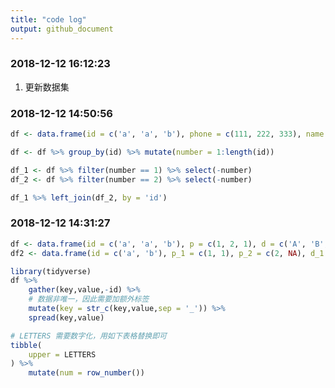 ```yaml
---
title: "code log"
output: github_document
---
```


### 2018-12-12 16:12:23

1. 更新数据集

### 2018-12-12 14:50:56

```r
df <- data.frame(id = c('a', 'a', 'b'), phone = c(111, 222, 333), name = c('Bob', 'John', 'Tom')); df

df <- df %>% group_by(id) %>% mutate(number = 1:length(id))

df_1 <- df %>% filter(number == 1) %>% select(-number)
df_2 <- df %>% filter(number == 2) %>% select(-number)

df_1 %>% left_join(df_2, by = 'id')
```

### 2018-12-12 14:31:27

```r
df <- data.frame(id = c('a', 'a', 'b'), p = c(1, 2, 1), d = c('A', 'B', 'A')); df
df2 <- data.frame(id = c('a', 'b'), p_1 = c(1, 1), p_2 = c(2, NA), d_1 = c('A', 'A'), d_2 = c('B', NA)); df2
```

```r
library(tidyverse)
df %>%
    gather(key,value,-id) %>% 
    # 数据非唯一，因此需要加额外标签
    mutate(key = str_c(key,value,sep = '_')) %>% 
    spread(key,value)
```



```r
# LETTERS 需要数字化，用如下表格替换即可
tibble(
    upper = LETTERS
) %>% 
    mutate(num = row_number())
```

